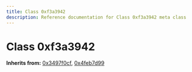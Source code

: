 ```yaml
---
title: Class 0xf3a3942
description: Reference documentation for Class 0xf3a3942 meta class
---
```



# Class 0xf3a3942

**Inherits from:** [0x3497f0cf](/classes/0x3497f0cf), [0x4feb7d99](/classes/0x4feb7d99)

<ClassDetails file="/db/classes/0xf3a3942.f8e8a9f26d39.json" />
